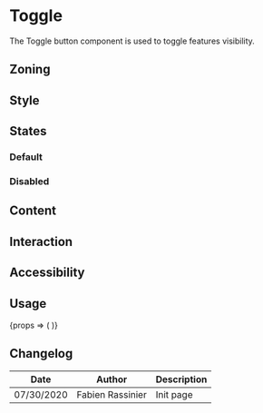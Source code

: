 
<Meta title="Components/Toggle" component={Toggle} />

<FigmaLink href="https://www.figma.com/file/uA0kGVh0USLFEg6bhU8YZR/Toggle" />

# Toggle

The Toggle button component is used to toggle features visibility.

## Zoning

<FigmaImage
	src="https://www.figma.com/file/2Sw2IvUHZ9F2srJ3L8AWxr/%F0%9F%93%90-Zoning?node-id=32%3A56"
	alt="zoning image for toggle"
/>

## Style

## States

### Default

<Canvas>
	<Story name="Active">
		<Toggle isActive icon="talend-datagrid" />
	</Story>
	<Story name="Inactive">
		<Toggle icon="talend-datagrid" />
	</Story>
</Canvas>

### Disabled

<Canvas>
	<Story name="Disabled Active">
		<Toggle disabled isActive icon="talend-datagrid" />
	</Story>
	<Story name="Disabled Inactive">
		<Toggle disabled icon="talend-datagrid" />
	</Story>
</Canvas>

## Content

## Interaction

## Accessibility

## Usage

<Canvas>
	<Story
		name="usage"
		args={{
			icon: 'datagrid',
		}}
	>
		{props => (
			<Tooltip title="Toggle the feature">
				<Toggle {...props} />
			</Tooltip>
		)}
	</Story>
</Canvas>

<ArgsTable story="usage" />

## Changelog

| Date       | Author           | Description |
| ---------- | ---------------- | ----------- |
| 07/30/2020 | Fabien Rassinier | Init page   |
